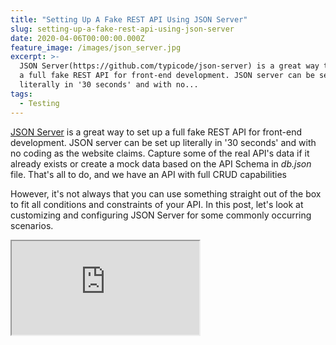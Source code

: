 ```yaml
---
title: "Setting Up A Fake REST API Using JSON Server"
slug: setting-up-a-fake-rest-api-using-json-server
date: 2020-04-06T00:00:00.000Z
feature_image: /images/json_server.jpg
excerpt: >-
  JSON Server(https://github.com/typicode/json-server) is a great way to set up"
  a full fake REST API for front-end development. JSON server can be set up
  literally in '30 seconds' and with no...
tags:
  - Testing
---
```

[JSON Server](https://github.com/typicode/json-server) is a great way to set up a full fake REST API for front-end development. JSON server can be set up literally in '30 seconds' and with no coding as the website claims. Capture some of the real API's data if it already exists or create a mock data based on the API Schema in _db.json_ file. That's all to do, and we have an API with full CRUD capabilities

However, it's not always that you can use something straight out of the box to fit all conditions and constraints of your API. In this post, let's look at customizing and configuring JSON Server for some commonly occurring scenarios.

<iframe src="https://www.youtube.com/embed/yq0S2f3k9zY" />

## Setting up JSON Server

JSON Server can be [used as a module](https://github.com/typicode/json-server#module) in combination with the other Express middlewares when it needs to be customized. JSON server is built over [Express, a web framework for Node.js](https://expressjs.com/). To set it up as a module add a _server.js_ file to your repository with the below setup code as from the docs.

```js
// server.js
const jsonServer = require("json-server");
const server = jsonServer.create();
const router = jsonServer.router("db.json");
const middlewares = jsonServer.defaults();

server.use(middlewares);

// Have all URLS prefixed with a /api
server.use(
  jsonServer.rewriter({
    "/api/*": "/$1",
  })
);

server.use(router);
server.listen(5000, () => {
  console.log("JSON Server is running");
});

```

Start up the server using '**_node server.js_**'.

Mostly I have my API's behind the '/api' route. Add a rewriter rule to redirect all calls with '/api/\*' to the root '/$1'. The '$1' represents all that is captures by the '\_'. E.g., A call to 'localhost:5000/api/quotes' will now be redirected as 'localhost:5000/quotes' where the JSON server has all the data available through the db.json file.

### Setting up and Organizing Mock Data

When using a JSON file (db.json) as the mock data source, any changes made using POST, PATCH, PUT, DELETE etc updates the JSON file. Most likely, you will be using source control (if not you should), and this means reverting the changes to the db.json file every time. I don't like doing this, so I decided to move my mock data as an in-memory JSON object.

The router function takes in a source that is _either a path to a JSON file (e.g. `'db.json'`) or an object in memory_. Using an in-memory object also allows organizing our mock data into separate files. I have all my mock data [under one folder](https://github.com/rahulpnath/quotes/tree/master/ui/mockApi/mockData) with an _index.js_ file that serves the in-memory object, as below.

```js
// index.js file under mockDate folder
// quotes, users, products, branches etc are in other
// files under the same folder

const quotes = require("./quotes");
const users = require("./users");
const products = require("./products");
const branches = require("./branches");

module.exports = {
  quotes,
  users,
  products,
  branches,
};

```

Pass the in-memory object to the router as below

```js
const data = require("./mockData");
const router = jsonServer.router(data);

```

Since this is an in-memory object, any changes made to it are not persistent. Every time the server starts, it uses the same data served from the 'index.js' file above.

## Summary and Detail View Endpoints

Another common scenario is to have a list view and a detailed view of the resources. E.g., We have a list of quotes, and clicking any will open the detailed view. The data representation for the detail and list view are often different.

```text
'/api/quotes'  -> Returns list of Quote Summary
'/api/quotes/:id' -> Returns Quote Details

```

By overriding the render method of the router, we can format the data separately for the list view and the detail view. Below I intercept the response if the route matches the list API endpoint and transform the data into the summary format.

```js
router.render = (req, res) => {
  let data = res.locals.data;

  if (url === "/api/quotes" && req.method === "GET") {
    data = data.map(toQuoteSummary);
  }
  res.jsonp(data);
};

const toQuoteSummary = (quote) => ({
  id: quote.id,
  scenarios: quote.scenarios,
  quoteNumber: quote.quoteNumber,
  statusCode: quote.statusCode,
  lastModifiedAt: quote.lastModifiedAt,
  customerName: quote.customer && quote.customer.name,
  mobilePhoneDescription: quote.mobilePhone && quote.mobilePhone.serialNo,
});

```

JSON Server delivers what it promises and is easy to set up and customize. If you have the original API running, capture the API request to generate mock data. Strip out any sensitive or PII information [before checking it into source control](/blog/keeping-sensitive-configuration-data-out-of-source-control/).

Here is an [example repository](https://github.com/rahulpnath/quotes), where I have been setting up a Fake API to drive a front-end application, cypress tests, and more.

Hope this helps you get started with JSON Server and mock your APIs.

_Photo by Taylor Vick on Unsplash https://unsplash.com/photos/M5tzZtFCOfs_
